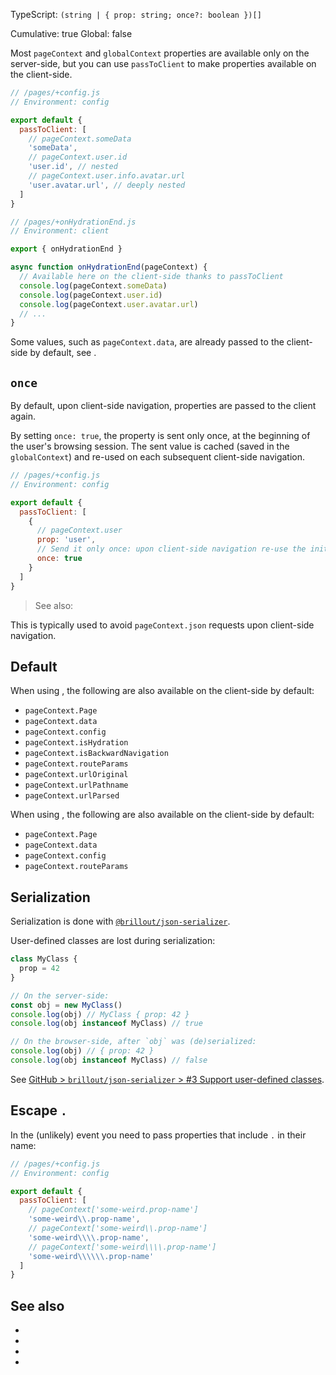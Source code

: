 
TypeScript: `(string | { prop: string; once?: boolean })[]`  
<Link href="/config#cumulative">Cumulative</Link>: true  
<Link href="/config#global">Global</Link>: false  

Most <Link href="/pageContext">`pageContext`</Link> and <Link href="/globalContext">`globalContext`</Link> properties are available only on the server-side, but you can use `passToClient` to make properties available on the client-side.

```js
// /pages/+config.js
// Environment: config

export default {
  passToClient: [
    // pageContext.someData
    'someData',
    // pageContext.user.id
    'user.id', // nested
    // pageContext.user.info.avatar.url
    'user.avatar.url', // deeply nested
  ]
}
```

```js
// /pages/+onHydrationEnd.js
// Environment: client

export { onHydrationEnd }

async function onHydrationEnd(pageContext) {
  // Available here on the client-side thanks to passToClient
  console.log(pageContext.someData)
  console.log(pageContext.user.id)
  console.log(pageContext.user.avatar.url)
  // ...
}
```

Some values, such as `pageContext.data`, are already passed to the client-side by default, see <Link href="#default" />.


## `once`

By default, upon <Link href="/client-routing">client-side navigation</Link>, properties are passed to the client again.

By setting `once: true`, the property is sent only once, at the beginning of the user's browsing session. The sent value is cached (saved in the <Link href="/globalContext">`globalContext`</Link>) and re-used on each subsequent client-side navigation.

```js
// /pages/+config.js
// Environment: config

export default {
  passToClient: [
    {
      // pageContext.user
      prop: 'user',
      // Send it only once: upon client-side navigation re-use the initial pageContext.user value
      once: true
    }
  ]
}
```

> See also: <Link href="/auth" />

This is typically used to avoid <Link href="/pageContext.json">`pageContext.json`</Link> requests upon client-side navigation.


## Default

When using <Link href="/client-routing" noBreadcrumb={true} />, the following are also available on the client-side by default:
 - `pageContext.Page`
 - `pageContext.data`
 - `pageContext.config`
 - `pageContext.isHydration`
 - `pageContext.isBackwardNavigation`
 - `pageContext.routeParams`
 - `pageContext.urlOriginal`
 - `pageContext.urlPathname`
 - `pageContext.urlParsed`

When using <Link href="/server-routing" noBreadcrumb={true} />, the following are also available on the client-side by default:
 - `pageContext.Page`
 - `pageContext.data`
 - `pageContext.config`
 - `pageContext.routeParams`


## Serialization

Serialization is done with [`@brillout/json-serializer`](https://github.com/brillout/json-serializer).

User-defined classes are lost during serialization:

```js
class MyClass {
  prop = 42
}

// On the server-side:
const obj = new MyClass()
console.log(obj) // MyClass { prop: 42 }
console.log(obj instanceof MyClass) // true

// On the browser-side, after `obj` was (de)serialized:
console.log(obj) // { prop: 42 }
console.log(obj instanceof MyClass) // false
```

See [GitHub > `brillout/json-serializer` > #3 Support user-defined classes](https://github.com/brillout/json-serializer/issues/3).


## Escape `.`

In the (unlikely) event you need to pass properties that include `.` in their name:

```js
// /pages/+config.js
// Environment: config

export default {
  passToClient: [
    // pageContext['some-weird.prop-name']
    'some-weird\\.prop-name',
    // pageContext['some-weird\\.prop-name']
    'some-weird\\\\.prop-name',
    // pageContext['some-weird\\\\.prop-name']
    'some-weird\\\\\\.prop-name'
  ]
}
```


## See also

- <Link href="/pageContext" />
- <Link href="/globalContext" />
- <Link href="/usePageContext" />
- <Link href="/pageContext.json" />
